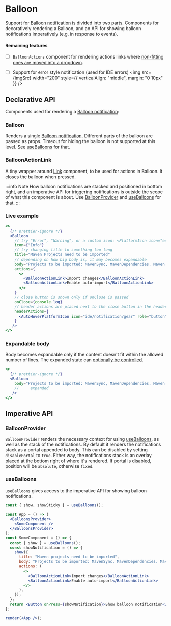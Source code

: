 ---
---


# Balloon

Support for [Balloon notification](https://jetbrains.github.io/ui/controls/balloon/) is divided into two parts.
Components for decoratively rendering a Balloon, and an API for showing balloon notifications imperatively (e.g. in
response to events).

#### Remaining features

- [ ] `BalloonActions` component for rendering actions links where
      [non-fitting ones are moved into a dropdown](https://jetbrains.github.io/ui/controls/balloon/#19).

- [ ] Support for error style notification (used for IDE errors) <img
      src={imgSrc}
      width="200"
      style={{ verticalAlign: "middle", margin: "0 10px" }}
      />

## Declarative API

Components used for rendering a [Balloon notification](https://jetbrains.github.io/ui/controls/balloon/):

### Balloon

Renders a single [Balloon notification](https://jetbrains.github.io/ui/controls/balloon/). Different parts of the
balloon are passed as props. Timeout for hiding the balloon is not supported at this level. See
[useBalloons](#useBalloons) for that.

### BalloonActionLink

A tiny wrapper around [Link](./Link) component, to be used for actions in Balloon. It closes the balloon when pressed.

:::info Note
How balloon notifications are stacked and positioned in bottom right, and an imperative API for triggering notifications
is outside the scope of what this component is about. Use [BalloonProvider](#balloonprovider) and
[useBalloons](#useballoons) for that.
:::

### Live example

```jsx live themed
<>
  {/* prettier-ignore */}
  <Balloon
    // try "Error", "Warning", or a custom icon: <PlatformIcon icon="expui/fileTypes/docker.svg" />
    icon={"Info"}
    // try changing title to something too long
    title="Maven Projects need to be imported"
    // depending on how big body is, it may becomes expandable
    body="Projects to be imported: MavenSync, MavenDependencies. Maven project structure has been changed. Import changes to IntelliJ IDEA project to make it work correctly."
    actions={
      <>
        <BalloonActionLink>Import changes</BalloonActionLink>
        <BalloonActionLink>Enable auto-import</BalloonActionLink>
      </>
    }
    // close button is shown only if onClose is passed
    onClose={console.log}
    // header actions are placed next to the close button in the header
    headerActions={
      <AutoHoverPlatformIcon icon="ide/notification/gear" role="button" />
    }
   />
</>
```

### Expandable body

Body becomes expandable only if the content doesn't fit within the allowed number of lines. The expanded state can
[optionally be controlled](https://medium.com/quick-code/writing-ui-components-with-optionally-controllable-state-86e396a6f1ec).

```jsx live themed
<>
  {/* prettier-ignore */}
  <Balloon
    body="Projects to be imported: MavenSync, MavenDependencies. Maven project structure has been changed. Import changes to IntelliJ IDEA project to make it work correctly."
    //     expanded
   />
</>
```

## Imperative API

### BalloonProvider

`BalloonProvider` renders the necessary context for using [useBalloons](#useballoons), as well as the stack of the
notifications. By default it renders the notifications stack as a portal appended to body. This can be disabled by
setting `disablePortal` to `true`. Either way, the notifications stack is an overlay placed at the bottom right of
where it's rendered. If portal is disabled, position will be `absolute`, otherwise `fixed`.

### useBalloons

`useBalloons` gives access to the imperative API for showing balloon notifications.

```jsx
const { show, showSticky } = useBalloons();
```

```jsx live noInline themed
const App = () => (
  <BalloonsProvider>
    <SomeComponent />
  </BalloonsProvider>
);
const SomeComponent = () => {
  const { show } = useBalloons();
  const showNotification = () => {
    show({
      title: "Maven projects need to be imported",
      body: "Projects to be imported: MavenSync, MavenDependencies. Maven project structure has been changed. Import changes to IntelliJ IDEA project to make it work correctly. Otherwise, code analysis, completion and other features might work incorrectly.",
      actions: (
        <>
          <BalloonActionLink>Import changes</BalloonActionLink>
          <BalloonActionLink>Enable auto-import</BalloonActionLink>
        </>
      ),
    });
  };
  return <Button onPress={showNotification}>Show balloon notification</Button>;
};

render(<App />);
```
